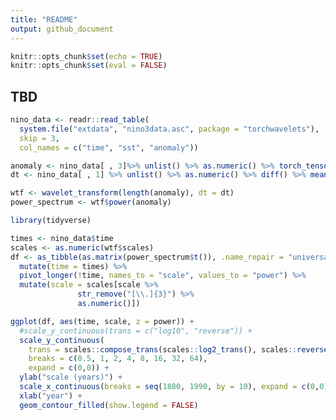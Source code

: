 ```yaml
---
title: "README"
output: github_document
---
```


```r
knitr::opts_chunk$set(echo = TRUE)
knitr::opts_chunk$set(eval = FALSE)
```

## TBD

```r
nino_data <- readr::read_table(
  system.file("extdata", "nino3data.asc", package = "torchwavelets"),
  skip = 3,
  col_names = c("time", "sst", "anomaly"))

anomaly <- nino_data[ , 3]%>% unlist() %>% as.numeric() %>% torch_tensor()
dt <- nino_data[ , 1] %>% unlist() %>% as.numeric() %>% diff() %>% mean()

wtf <- wavelet_transform(length(anomaly), dt = dt)
power_spectrum <- wtf$power(anomaly)
```

```r
library(tidyverse)

times <- nino_data$time
scales <- as.numeric(wtf$scales)
df <- as_tibble(as.matrix(power_spectrum$t()), .name_repair = "universal") %>%
  mutate(time = times) %>%
  pivot_longer(!time, names_to = "scale", values_to = "power") %>%
  mutate(scale = scales[scale %>% 
               str_remove("[\\.]{3}") %>%
               as.numeric()])
```

```r
ggplot(df, aes(time, scale, z = power)) +
  #scale_y_continuous(trans = c("log10", "reverse")) + 
  scale_y_continuous(
    trans = scales::compose_trans(scales::log2_trans(), scales::reverse_trans()),
    breaks = c(0.5, 1, 2, 4, 8, 16, 32, 64),
    expand = c(0,0)) + 
  ylab("scale (years)") +
  scale_x_continuous(breaks = seq(1880, 1990, by = 10), expand = c(0,0)) +
  xlab("year") +
  geom_contour_filled(show.legend = FALSE) 
```
